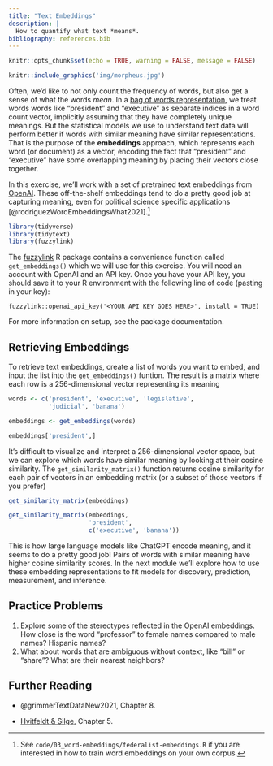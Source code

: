 ```yaml
---
title: "Text Embeddings"
description: |
  How to quantify what text *means*.
bibliography: references.bib
---
```


```r
knitr::opts_chunk$set(echo = TRUE, warning = FALSE, message = FALSE)
```

```r
knitr::include_graphics('img/morpheus.jpg')
```

Often, we'd like to not only count the frequency of words, but also get a sense of what the words *mean*. In a [bag of words representation](bag-of-words.html), we treat words words like "president" and "executive" as separate indices in a word count vector, implicitly assuming that they have completely unique meanings. But the statistical models we use to understand text data will perform better if words with similar meaning have similar representations. That is the purpose of the **embeddings** approach, which represents each word (or document) as a vector, encoding the fact that "president" and "executive" have some overlapping meaning by placing their vectors close together.

In this exercise, we'll work with a set of pretrained text embeddings from [OpenAI](https://platform.openai.com/docs/guides/embeddings). These off-the-shelf embeddings tend to do a pretty good job at capturing meaning, even for political science specific applications [@rodriguezWordEmbeddingsWhat2021].[^federalist]

[^federalist]: See `code/03_word-embeddings/federalist-embeddings.R` if you are interested in how to train word embeddings on your own corpus.

```r
library(tidyverse)
library(tidytext)
library(fuzzylink)
```

The [fuzzylink](https://joeornstein.github.io/software/fuzzylink/) R package contains a convenience function called `get_embeddings()` which we will use for this exercise. You will need an account with OpenAI and an API key. Once you have your API key, you should save it to your R environment with the following line of code (pasting in your key):

```
fuzzylink::openai_api_key('<YOUR API KEY GOES HERE>', install = TRUE)
```

For more information on setup, see the package documentation.

## Retrieving Embeddings

To retrieve text embeddings, create a list of words you want to embed, and input the list into the `get_embeddings()` funtion. The result is a matrix where each row is a 256-dimensional vector representing its meaning

```r
words <- c('president', 'executive', 'legislative',
           'judicial', 'banana')

embeddings <- get_embeddings(words)

embeddings['president',]
```

It's difficult to visualize and interpret a 256-dimensional vector space, but we can explore which words have similar meaning by looking at their cosine similarity. The `get_similarity_matrix()` function returns cosine similarity for each pair of vectors in an embedding matrix (or a subset of those vectors if you prefer)

```r
get_similarity_matrix(embeddings)

get_similarity_matrix(embeddings,
                      'president',
                      c('executive', 'banana'))
```

This is how large language models like ChatGPT encode meaning, and it seems to do a pretty good job! Pairs of words with similar meaning have higher cosine similarity scores. In the next module we'll explore how to use these embedding representations to fit models for discovery, prediction, measurement, and inference.

## Practice Problems

1.  Explore some of the stereotypes reflected in the OpenAI embeddings. How close is the word "professor" to female names compared to male names? Hispanic names?
2.  What about words that are ambiguous without context, like "bill" or "share"? What are their nearest neighbors?

## Further Reading

-   @grimmerTextDataNew2021, Chapter 8.

-   [Hvitfeldt & Silge](https://smltar.com/embeddings.html), Chapter 5.
